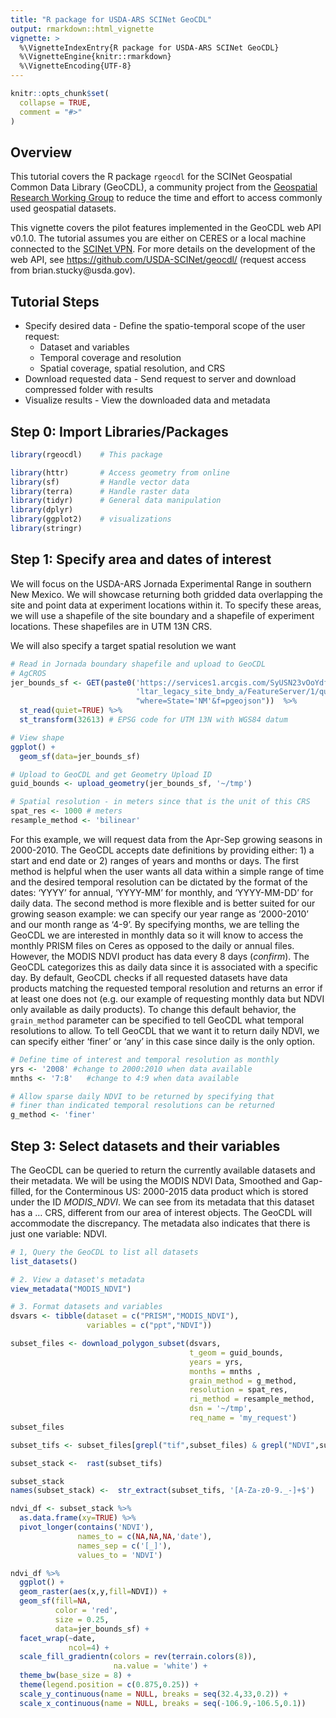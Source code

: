 ```yaml
---
title: "R package for USDA-ARS SCINet GeoCDL"
output: rmarkdown::html_vignette
vignette: >
  %\VignetteIndexEntry{R package for USDA-ARS SCINet GeoCDL}
  %\VignetteEngine{knitr::rmarkdown}
  %\VignetteEncoding{UTF-8}
---
```


```r
knitr::opts_chunk$set(
  collapse = TRUE,
  comment = "#>"
)
```

## Overview

This tutorial covers the R package `rgeocdl` for the SCINet Geospatial Common Data Library (GeoCDL), a community project from the [Geospatial Research Working Group](https://scinet.usda.gov/working-groups/geospatial) to reduce the time and effort to access commonly used geospatial datasets. 

This vignette covers the pilot features implemented in the GeoCDL web API v0.1.0. The tutorial assumes you are either on CERES or a local machine connected to the [SCINet VPN](https://scinet.usda.gov/guide/vpn). For more details on the development of the web API, see [https://github.com/USDA-SCINet/geocdl/](https://github.com/USDA-SCINet/geocdl/) (request access from brian.stucky@usda.gov).

## Tutorial Steps

* Specify desired data - Define the spatio-temporal scope of the user request:
  * Dataset and variables
  * Temporal coverage and resolution
  * Spatial coverage, spatial resolution, and CRS
* Download requested data - Send request to server and download compressed folder with results
* Visualize results - View the downloaded data and metadata

## Step 0: Import Libraries/Packages

```r
library(rgeocdl)    # This package

library(httr)       # Access geometry from online
library(sf)         # Handle vector data
library(terra)      # Handle raster data
library(tidyr)      # General data manipulation
library(dplyr)
library(ggplot2)    # visualizations
library(stringr)
```

## Step 1: Specify area and dates of interest 

We will focus on the USDA-ARS Jornada Experimental Range in southern New Mexico. We will showcase returning both gridded data overlapping the site and point data at experiment locations within it. To specify these areas, we will use a shapefile of the site boundary and a shapefile of experiment locations. These shapefiles are in UTM 13N CRS. 

We will also specify a target spatial resolution we want


```r
# Read in Jornada boundary shapefile and upload to GeoCDL
# AgCROS 
jer_bounds_sf <- GET(paste0('https://services1.arcgis.com/SyUSN23vOoYdfLC8/arcgis/rest/services/',
                            'ltar_legacy_site_bndy_a/FeatureServer/1/query?',
                            "where=State='NM'&f=pgeojson"))  %>%
  st_read(quiet=TRUE) %>%
  st_transform(32613) # EPSG code for UTM 13N with WGS84 datum

# View shape
ggplot() +
  geom_sf(data=jer_bounds_sf)

# Upload to GeoCDL and get Geometry Upload ID
guid_bounds <- upload_geometry(jer_bounds_sf, '~/tmp')

# Spatial resolution - in meters since that is the unit of this CRS
spat_res <- 1000 # meters
resample_method <- 'bilinear'
```

For this example, we will request data from the Apr-Sep growing seasons in 2000-2010. The GeoCDL accepts date definitions by providing either: 1) a start and end date or 2) ranges of years and months or days. The first method is helpful when the user wants all data within a simple range of time and the desired temporal resolution can be dictated by the format of the dates: 'YYYY' for annual, 'YYYY-MM' for monthly, and 'YYYY-MM-DD' for daily data. The second method is more flexible and is better suited for our growing season example: we can specify our year range as '2000-2010' and our month range as '4-9'. By specifying months, we are telling the GeoCDL we are interested in monthly data so it will know to access the monthly PRISM files on Ceres as opposed to the daily or annual files. However, the MODIS NDVI product has data every 8 days (*confirm*). The GeoCDL categorizes this as daily data since it is associated with a specific day. By default, GeoCDL checks if all requested datasets have data products matching the requested temporal resolution and returns an error if at least one does not (e.g. our example of requesting monthly data but NDVI only available as daily products). To change this default behavior, the `grain_method` parameter can be specified to tell GeoCDL what temporal resolutions to allow. To tell GeoCDL that we want it to return daily NDVI, we can specify either 'finer' or 'any' in this case since daily is the only option.

```r
# Define time of interest and temporal resolution as monthly
yrs <- '2008' #change to 2000:2010 when data available
mnths <- '7:8'   #change to 4:9 when data available

# Allow sparse daily NDVI to be returned by specifying that
# finer than indicated temporal resolutions can be returned
g_method <- 'finer' 

```

## Step 3: Select datasets and their variables

The GeoCDL can be queried to return the currently available datasets and their metadata. We will be using the MODIS NDVI Data, Smoothed and Gap-filled, for the Conterminous US: 2000-2015 data product which is stored under the ID *MODIS_NDVI*.
We can see from its metadata that this dataset has a ... CRS, different from our area of interest objects. The GeoCDL will accommodate the discrepancy. The metadata also indicates that there is just one variable: NDVI.

```r
# 1, Query the GeoCDL to list all datasets
list_datasets()

# 2. View a dataset's metadata
view_metadata("MODIS_NDVI")

# 3. Format datasets and variables
dsvars <- tibble(dataset = c("PRISM","MODIS_NDVI"),
                 variables = c("ppt","NDVI"))

```

```r
subset_files <- download_polygon_subset(dsvars, 
                                        t_geom = guid_bounds,
                                        years = yrs,
                                        months = mnths ,
                                        grain_method = g_method,
                                        resolution = spat_res,
                                        ri_method = resample_method,
                                        dsn = '~/tmp',
                                        req_name = 'my_request')
subset_files

```

```r

subset_tifs <- subset_files[grepl("tif",subset_files) & grepl("NDVI",subset_files)]

subset_stack <-  rast(subset_tifs) 

subset_stack
names(subset_stack) <-  str_extract(subset_tifs, '[A-Za-z0-9._-]+$')

ndvi_df <- subset_stack %>%
  as.data.frame(xy=TRUE) %>%
  pivot_longer(contains('NDVI'),
               names_to = c(NA,NA,NA,'date'),
               names_sep = c('[_]'),
               values_to = 'NDVI')

ndvi_df %>%
  ggplot() +
  geom_raster(aes(x,y,fill=NDVI)) +
  geom_sf(fill=NA,
          color = 'red',
          size = 0.25,
          data=jer_bounds_sf) +
  facet_wrap(~date,
             ncol=4) +
  scale_fill_gradientn(colors = rev(terrain.colors(8)),
                       na.value = 'white') +
  theme_bw(base_size = 8) +
  theme(legend.position = c(0.875,0.25)) +
  scale_y_continuous(name = NULL, breaks = seq(32.4,33,0.2)) +
  scale_x_continuous(name = NULL, breaks = seq(-106.9,-106.5,0.1)) 


```


